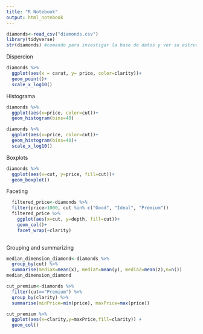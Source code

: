 ```yaml
---
title: "R Notebook"
output: html_notebook
---
```

```r
diamonds<-read_csv("diamonds.csv")
library(tidyverse)
str(diamonds) #comando para investigar la base de datos y ver su estructura
```
Dispercion
```r
diamonds %>%
  ggplot(aes(x = carat, y= price, color=clarity))+
  geom_point()+
  scale_x_log10()
```
Histograma
```r
diamonds %>%
  ggplot(aes(x=price, color=cut))+
  geom_histogram(bins=40)
```


```r
diamonds %>%
  ggplot(aes(x=price, color=cut))+
  geom_histogram(bins=40)+
  scale_x_log10()
```
Boxplots
```r
diamonds %>%
  ggplot(aes(x=cut, y=price, fill=cut))+
  geom_boxplot()
```
Faceting
```r
  filtered_price<-diamonds %>%
  filter(price>1000, cut %in% c("Good", "Ideal", "Premium"))
  filtered_price %>%
    ggplot(aes(x=cut, y=depth, fill=cut))+
    geom_col()+
    facet_wrap(~clarity)
  
```
Grouping and summarizing

```r
median_dimension_diamond<-diamonds %>%
  group_by(cut) %>%
  summarise(mediaX=mean(x), mediaY=mean(y), mediaZ=mean(z),n=n())
median_dimension_diamond
```
```r
cut_premium<-diamonds %>%
  filter(cut=="Premium") %>%
  group_by(clarity) %>%
  summarise(minPrice=min(price), maxPrice=max(price))
```
```r
cut_premium %>%
  ggplot(aes(x=clarity,y=maxPrice,fill=clarity)) +
  geom_col()
```

